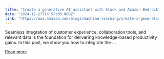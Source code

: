 ```yaml
---
title: "Create a generative AI assistant with Slack and Amazon Bedrock"
date: "2024-11-27T14:57:05.000Z"
link: "https://aws.amazon.com/blogs/machine-learning/create-a-generative-ai-assistant-with-slack-and-amazon-bedrock/"
---
```


Seamless integration of customer experience, collaboration tools, and relevant data is the foundation for delivering knowledge-based productivity gains. In this post, we show you how to integrate the ...

[Read more](https://aws.amazon.com/blogs/machine-learning/create-a-generative-ai-assistant-with-slack-and-amazon-bedrock/)
